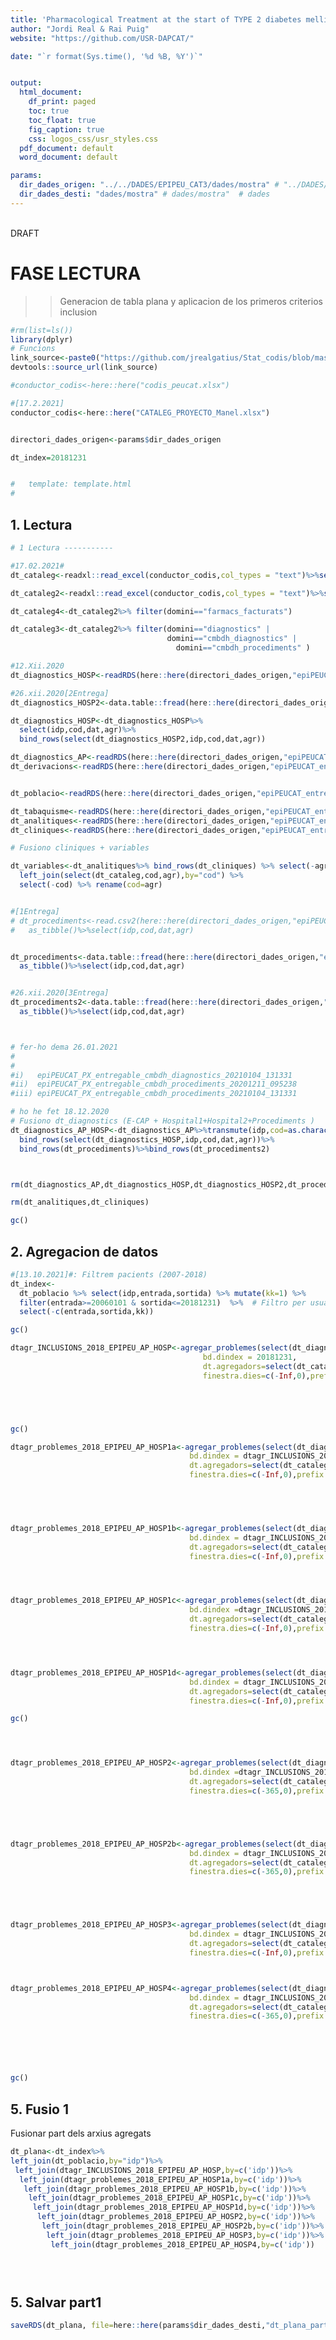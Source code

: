 ```yaml
---
title: 'Pharmacological Treatment at the start of TYPE 2 diabetes mellitus in Catalonia.'
author: "Jordi Real & Rai Puig"
website: "https://github.com/USR-DAPCAT/"

date: "`r format(Sys.time(), '%d %B, %Y')`"


output:
  html_document:
    df_print: paged
    toc: true
    toc_float: true
    fig_caption: true
    css: logos_css/usr_styles.css
  pdf_document: default
  word_document: default

params:
  dir_dades_origen: "../../DADES/EPIPEU_CAT3/dades/mostra" # "../DADES/EPIPEU_CAT3/dades/mostra"
  dir_dades_desti: "dades/mostra" # dades/mostra"  # dades 
---
```



&nbsp;
<script>
   $(document).ready(function() {
     $head = $('#header');
     $head.prepend('<img src=\"https://www.idiapjgol.org/images/logo.png\" style=\"float: right ;width: 130px;\"/>')
     $head.prepend('<img src=\"https://avatars2.githubusercontent.com/u/57066591?s=200&v=4\" style=\"margin-left:25% ;width: 80px;\"/>')
     $head.prepend('<img src=\"logoDAP_Cat.png\" style=\"float: left:1;width: 185px;\"/>')
   });
</script>



<div class="watermark">DRAFT</div>




# FASE LECTURA

>> Generacion de tabla plana y aplicacion de los primeros criterios inclusion 

```r
#rm(list=ls())
library(dplyr)
# Funcions 
link_source<-paste0("https://github.com/jrealgatius/Stat_codis/blob/master/funcions_propies.R","?raw=T")
devtools::source_url(link_source)

#conductor_codis<-here::here("codis_peucat.xlsx")

#[17.2.2021]
conductor_codis<-here::here("CATALEG_PROYECTO_Manel.xlsx")


directori_dades_origen<-params$dir_dades_origen

dt_index=20181231


#   template: template.html
#

```
## 1. Lectura 
```r
# 1 Lectura -----------

#17.02.2021#
dt_cataleg<-readxl::read_excel(conductor_codis,col_types = "text")%>%select(cod,DM2,agr0,agr,agr1,agr_Farmac0A,agr_Farmac0B,agr_Farmac0C,agr_Farmac0D,agr_Farmac1,agr_Farmac2,agr_Farmac3,agr11,agr1_amp,agr_Niad,agr_Insul_Ado,agr_Comp_Vasc,agr_CVD,agr_Comp_Vasc2)

dt_cataleg2<-readxl::read_excel(conductor_codis,col_types = "text")%>%select(domini,cod,DM2,agr0,agr,agr1,agr_Farmac0A,agr_Farmac0B,agr_Farmac0C,agr_Farmac0D,agr_Farmac1,agr_Farmac2,agr_Farmac3,agr11,agr1_amp,agr_Niad,agr_Insul_Ado,agr_Comp_Vasc,agr_CVD,agr_Comp_Vasc2)

dt_cataleg4<-dt_cataleg2%>% filter(domini=="farmacs_facturats")

dt_cataleg3<-dt_cataleg2%>% filter(domini=="diagnostics" | 
                                   domini=="cmbdh_diagnostics" |
                                     domini=="cmbdh_procediments" )

#12.Xii.2020
dt_diagnostics_HOSP<-readRDS(here::here(directori_dades_origen,"epiPEUCAT_entregable_cmbdh_diagnostics_20200206_104913.rds")) %>% as_tibble()

#26.xii.2020[2Entrega]
dt_diagnostics_HOSP2<-data.table::fread(here::here(directori_dades_origen,"epiPEUCAT_PX_entregable_cmbdh_diagnostics_20210104_131331.txt"))%>%as_tibble()%>%select(-cingres)%>%select(idp,cod,dat,dx_pos,dalta,calta,id_ingres,origen,codificacio,agr)

dt_diagnostics_HOSP<-dt_diagnostics_HOSP%>%
  select(idp,cod,dat,agr)%>%
  bind_rows(select(dt_diagnostics_HOSP2,idp,cod,dat,agr))

dt_diagnostics_AP<-readRDS(here::here(directori_dades_origen,"epiPEUCAT_entregable_diagnostics_20200206_104913.rds")) %>% as_tibble()
dt_derivacions<-readRDS(here::here(directori_dades_origen,"epiPEUCAT_entregable_derivacions_20200206_104913.rds")) %>% as_tibble()


dt_poblacio<-readRDS(here::here(directori_dades_origen,"epiPEUCAT_entregable_poblacio_20200206_104913.rds")) %>% as_tibble()

dt_tabaquisme<-readRDS(here::here(directori_dades_origen,"epiPEUCAT_entregable_tabaquisme_20200206_104913.rds")) %>% as_tibble()
dt_analitiques<-readRDS(here::here(directori_dades_origen,"epiPEUCAT_entregable_variables_analitiques_20200206_104913.rds")) %>% as_tibble()
dt_cliniques<-readRDS(here::here(directori_dades_origen,"epiPEUCAT_entregable_variables_cliniques_20200206_104913.rds")) %>% as_tibble()

# Fusiono cliniques + variables

dt_variables<-dt_analitiques%>% bind_rows(dt_cliniques) %>% select(-agr) %>% 
  left_join(select(dt_cataleg,cod,agr),by="cod") %>% 
  select(-cod) %>% rename(cod=agr)


#[1Entrega]
# dt_procediments<-read.csv2(here::here(directori_dades_origen,"epiPEUCAT_PX_entregable_cmbdh_procediments_20201211_095238.csv"),sep="|",dec=",",header = TRUE,stringsAsFactors=F)%>%
#   as_tibble()%>%select(idp,cod,dat,agr)


dt_procediments<-data.table::fread(here::here(directori_dades_origen,"epiPEUCAT_PX_entregable_cmbdh_procediments_20201211_095238.txt"))%>%
  as_tibble()%>%select(idp,cod,dat,agr)


#26.xii.2020[3Entrega]
dt_procediments2<-data.table::fread(here::here(directori_dades_origen,"epiPEUCAT_PX_entregable_cmbdh_procediments_20210104_131331.txt"))%>%
  as_tibble()%>%select(idp,cod,dat,agr)



# fer-ho dema 26.01.2021
#
#
#i)   epiPEUCAT_PX_entregable_cmbdh_diagnostics_20210104_131331
#ii)  epiPEUCAT_PX_entregable_cmbdh_procediments_20201211_095238
#iii) epiPEUCAT_PX_entregable_cmbdh_procediments_20210104_131331

# ho he fet 18.12.2020
# Fusiono dt_diagnostics (E-CAP + Hospital1+Hospital2+Procediments )
dt_diagnostics_AP_HOSP<-dt_diagnostics_AP%>%transmute(idp,cod=as.character(cod),dat,agr)%>%
  bind_rows(select(dt_diagnostics_HOSP,idp,cod,dat,agr))%>%
  bind_rows(dt_procediments)%>%bind_rows(dt_procediments2)




```

```r

rm(dt_diagnostics_AP,dt_diagnostics_HOSP,dt_diagnostics_HOSP2,dt_procediments,dt_procediments2)

rm(dt_analitiques,dt_cliniques)

gc()


```



## 2. Agregacion de datos
```r



#[13.10.2021]#: Filtrem pacients (2007-2018)
dt_index<-
  dt_poblacio %>% select(idp,entrada,sortida) %>% mutate(kk=1) %>%
  filter(entrada>=20060101 & sortida<=20181231)  %>%  # Filtro per usuari actiu en data index
  select(-c(entrada,sortida,kk))

gc()

```

```r




dtagr_INCLUSIONS_2018_EPIPEU_AP_HOSP<-agregar_problemes(select(dt_diagnostics_AP_HOSP,idp,cod,dat),
                                           bd.dindex = 20181231,
                                           dt.agregadors=select(dt_cataleg3,cod,agr=DM2),
                                           finestra.dies=c(-Inf,0),prefix = "INCLUSIO.",cataleg_mana=T)%>%select(-dtindex) 





gc()

```

```r


dtagr_problemes_2018_EPIPEU_AP_HOSP1a<-agregar_problemes(select(dt_diagnostics_AP_HOSP,idp,cod,dat),
                                        bd.dindex = dtagr_INCLUSIONS_2018_EPIPEU_AP_HOSP,
                                        dt.agregadors=select(dt_cataleg3,cod,agr),
                                        finestra.dies=c(-Inf,0),prefix = "DG.",cataleg_mana=T)%>%select(-dtindex)



  

dtagr_problemes_2018_EPIPEU_AP_HOSP1b<-agregar_problemes(select(dt_diagnostics_AP_HOSP,idp,cod,dat),
                                        bd.dindex = dtagr_INCLUSIONS_2018_EPIPEU_AP_HOSP,
                                        dt.agregadors=select(dt_cataleg3,cod,agr=agr_Comp_Vasc),
                                        finestra.dies=c(-Inf,0),prefix = "DG.",cataleg_mana=T)%>%select(-dtindex)




dtagr_problemes_2018_EPIPEU_AP_HOSP1c<-agregar_problemes(select(dt_diagnostics_AP_HOSP,idp,cod,dat),
                                        bd.dindex =dtagr_INCLUSIONS_2018_EPIPEU_AP_HOSP,
                                        dt.agregadors=select(dt_cataleg3,cod,agr=agr_CVD),
                                        finestra.dies=c(-Inf,0),prefix = "DG.",cataleg_mana=T)%>%select(-dtindex)




dtagr_problemes_2018_EPIPEU_AP_HOSP1d<-agregar_problemes(select(dt_diagnostics_AP_HOSP,idp,cod,dat),
                                        bd.dindex = dtagr_INCLUSIONS_2018_EPIPEU_AP_HOSP,
                                        dt.agregadors=select(dt_cataleg3,cod,agr=agr_Comp_Vasc2),
                                        finestra.dies=c(-Inf,0),prefix = "DG.",cataleg_mana=T)%>%select(-dtindex)


```


```r

gc()




dtagr_problemes_2018_EPIPEU_AP_HOSP2<-agregar_problemes(select(dt_diagnostics_AP_HOSP,idp,cod,dat),
                                        bd.dindex =dtagr_INCLUSIONS_2018_EPIPEU_AP_HOSP,
                                        dt.agregadors=select(dt_cataleg3,cod,agr=agr1),
                                        finestra.dies=c(-365,0),prefix = "GRUP365.",cataleg_mana=T)%>%select(-dtindex)





dtagr_problemes_2018_EPIPEU_AP_HOSP2b<-agregar_problemes(select(dt_diagnostics_AP_HOSP,idp,cod,dat),
                                        bd.dindex = dtagr_INCLUSIONS_2018_EPIPEU_AP_HOSP,
                                        dt.agregadors=select(dt_cataleg3,cod,agr=agr11),
                                        finestra.dies=c(-365,0),prefix = "GRUP365.",cataleg_mana=T)%>%select(-dtindex)





dtagr_problemes_2018_EPIPEU_AP_HOSP3<-agregar_problemes(select(dt_diagnostics_AP_HOSP,idp,cod,dat),
                                        bd.dindex = dtagr_INCLUSIONS_2018_EPIPEU_AP_HOSP,
                                        dt.agregadors=select(dt_cataleg3,cod,agr=agr1),
                                        finestra.dies=c(-Inf,0),prefix = "GRUP.",cataleg_mana=T)%>%select(-dtindex)



dtagr_problemes_2018_EPIPEU_AP_HOSP4<-agregar_problemes(select(dt_diagnostics_AP_HOSP,idp,cod,dat),
                                        bd.dindex = dtagr_INCLUSIONS_2018_EPIPEU_AP_HOSP,
                                        dt.agregadors=select(dt_cataleg3,cod,agr=agr1_amp),
                                        finestra.dies=c(-365,0),prefix = "GRUP365.",cataleg_mana=T)%>%select(-dtindex)






gc()

```

## 5. Fusio 1

Fusionar part dels arxius agregats 
 
```r


dt_plana<-dt_index%>%
left_join(dt_poblacio,by="idp")%>%
 left_join(dtagr_INCLUSIONS_2018_EPIPEU_AP_HOSP,by=c('idp'))%>%
  left_join(dtagr_problemes_2018_EPIPEU_AP_HOSP1a,by=c('idp'))%>%
   left_join(dtagr_problemes_2018_EPIPEU_AP_HOSP1b,by=c('idp'))%>%
    left_join(dtagr_problemes_2018_EPIPEU_AP_HOSP1c,by=c('idp'))%>%
     left_join(dtagr_problemes_2018_EPIPEU_AP_HOSP1d,by=c('idp'))%>%
      left_join(dtagr_problemes_2018_EPIPEU_AP_HOSP2,by=c('idp'))%>%
       left_join(dtagr_problemes_2018_EPIPEU_AP_HOSP2b,by=c('idp'))%>%
        left_join(dtagr_problemes_2018_EPIPEU_AP_HOSP3,by=c('idp'))%>% 
         left_join(dtagr_problemes_2018_EPIPEU_AP_HOSP4,by=c('idp'))

  



```

## 5. Salvar part1 
```r
saveRDS(dt_plana, file=here::here(params$dir_dades_desti,"dt_plana_part1.rds"))

```

